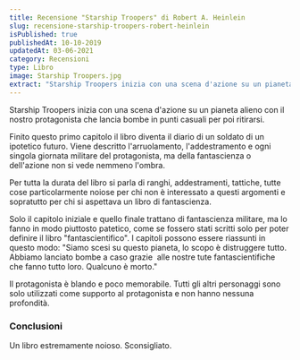 ```yaml
---
title: Recensione "Starship Troopers" di Robert A. Heinlein
slug: recensione-starship-troopers-robert-heinlein
isPublished: true
publishedAt: 10-10-2019
updatedAt: 03-06-2021
category: Recensioni
type: Libro
image: Starship Troopers.jpg
extract: "Starship Troopers inizia con una scena d'azione su un pianeta alieno con il nostro protagonista che lancia bombe in punti casuali per poi ritirarsi. Finito questo primo capitolo il libro diventa il diario di un soldato di un ipotetico futuro. Viene descritto l'arruolamento, l'addestramento e ogni singola giornata militare del protagonista, ma della fantascienza o dell'azione non si vede nemmeno l'ombra."
---
```


<Book slug="starship-troopers" />

Starship Troopers inizia con una scena d'azione su un pianeta alieno con il nostro protagonista che lancia bombe in punti casuali per poi ritirarsi.

Finito questo primo capitolo il libro diventa il diario di un soldato di un ipotetico futuro. Viene descritto l'arruolamento, l'addestramento e ogni singola giornata militare del protagonista, ma della fantascienza o dell'azione non si vede nemmeno l'ombra.

Per tutta la durata del libro si parla di ranghi, addestramenti, tattiche, tutte cose particolarmente noiose per chi non è interessato a questi argomenti e sopratutto per chi si aspettava un libro di fantascienza.

Solo il capitolo iniziale e quello finale trattano di fantascienza militare, ma lo fanno in modo piuttosto patetico, come se fossero stati scritti solo per poter definire il libro "fantascientifico". I capitoli possono essere riassunti in questo modo: "Siamo scesi su questo pianeta, lo scopo è distruggere tutto. Abbiamo lanciato bombe a caso grazie  alle nostre tute fantascientifiche che fanno tutto loro. Qualcuno è morto."

Il protagonista è blando e poco memorabile. Tutti gli altri personaggi sono solo utilizzati come supporto al protagonista e non hanno nessuna profondità.

### Conclusioni

Un libro estremamente noioso. Sconsigliato.